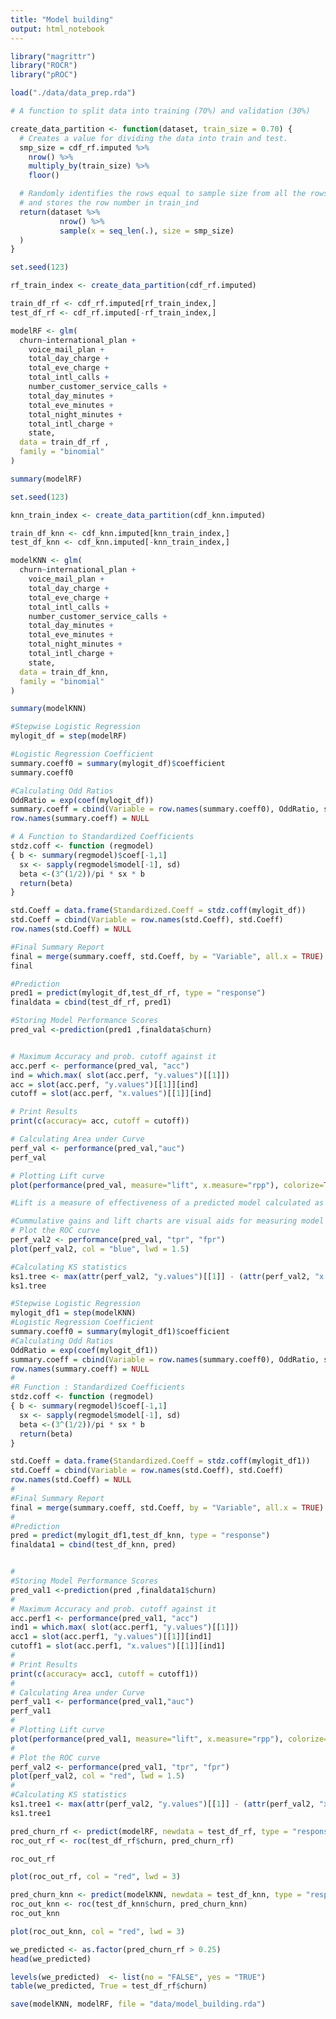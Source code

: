 ```yaml
---
title: "Model building"
output: html_notebook
---
```


```r
library("magrittr")
library("ROCR")
library("pROC")
```

```r
load("./data/data_prep.rda")
```

```r
# A function to split data into training (70%) and validation (30%)

create_data_partition <- function(dataset, train_size = 0.70) {
  # Creates a value for dividing the data into train and test.
  smp_size = cdf_rf.imputed %>%
    nrow() %>%
    multiply_by(train_size) %>%
    floor()

  # Randomly identifies the rows equal to sample size from all the rows of dataset dataset
  # and stores the row number in train_ind
  return(dataset %>%
           nrow() %>%
           sample(x = seq_len(.), size = smp_size)
  )
}
```

```r
set.seed(123)

rf_train_index <- create_data_partition(cdf_rf.imputed)

train_df_rf <- cdf_rf.imputed[rf_train_index,]
test_df_rf <- cdf_rf.imputed[-rf_train_index,]

modelRF <- glm(
  churn~international_plan +
    voice_mail_plan +
    total_day_charge +
    total_eve_charge +
    total_intl_calls +
    number_customer_service_calls +
    total_day_minutes +
    total_eve_minutes +
    total_night_minutes +
    total_intl_charge +
    state,
  data = train_df_rf ,
  family = "binomial"
)

summary(modelRF)
```

```r
set.seed(123)

knn_train_index <- create_data_partition(cdf_knn.imputed)

train_df_knn <- cdf_knn.imputed[knn_train_index,]
test_df_knn <- cdf_knn.imputed[-knn_train_index,]

modelKNN <- glm(
  churn~international_plan +
    voice_mail_plan +
    total_day_charge +
    total_eve_charge +
    total_intl_calls +
    number_customer_service_calls +
    total_day_minutes +
    total_eve_minutes +
    total_night_minutes +
    total_intl_charge +
    state,
  data = train_df_knn,
  family = "binomial"
)

summary(modelKNN)
```

```r
#Stepwise Logistic Regression
mylogit_df = step(modelRF)

#Logistic Regression Coefficient
summary.coeff0 = summary(mylogit_df)$coefficient
summary.coeff0

#Calculating Odd Ratios
OddRatio = exp(coef(mylogit_df))
summary.coeff = cbind(Variable = row.names(summary.coeff0), OddRatio, summary.coeff0)
row.names(summary.coeff) = NULL

# A Function to Standardized Coefficients
stdz.coff <- function (regmodel)
{ b <- summary(regmodel)$coef[-1,1]
  sx <- sapply(regmodel$model[-1], sd)
  beta <-(3^(1/2))/pi * sx * b
  return(beta)
}

std.Coeff = data.frame(Standardized.Coeff = stdz.coff(mylogit_df))
std.Coeff = cbind(Variable = row.names(std.Coeff), std.Coeff)
row.names(std.Coeff) = NULL

#Final Summary Report
final = merge(summary.coeff, std.Coeff, by = "Variable", all.x = TRUE)
final

#Prediction
pred1 = predict(mylogit_df,test_df_rf, type = "response")
finaldata = cbind(test_df_rf, pred1)

#Storing Model Performance Scores
pred_val <-prediction(pred1 ,finaldata$churn)


# Maximum Accuracy and prob. cutoff against it
acc.perf <- performance(pred_val, "acc")
ind = which.max( slot(acc.perf, "y.values")[[1]])
acc = slot(acc.perf, "y.values")[[1]][ind]
cutoff = slot(acc.perf, "x.values")[[1]][ind]

# Print Results
print(c(accuracy= acc, cutoff = cutoff))

# Calculating Area under Curve
perf_val <- performance(pred_val,"auc")
perf_val

# Plotting Lift curve
plot(performance(pred_val, measure="lift", x.measure="rpp"), colorize=TRUE)

#Lift is a measure of effectiveness of a predicted model calculated as the ratio between the results obtained with and without the predictive model.

#Cummulative gains and lift charts are visual aids for measuring model performance.
# Plot the ROC curve
perf_val2 <- performance(pred_val, "tpr", "fpr")
plot(perf_val2, col = "blue", lwd = 1.5)

#Calculating KS statistics
ks1.tree <- max(attr(perf_val2, "y.values")[[1]] - (attr(perf_val2, "x.values")[[1]]))
ks1.tree
```

```r
#Stepwise Logistic Regression
mylogit_df1 = step(modelKNN)
#Logistic Regression Coefficient
summary.coeff0 = summary(mylogit_df1)$coefficient
#Calculating Odd Ratios
OddRatio = exp(coef(mylogit_df1))
summary.coeff = cbind(Variable = row.names(summary.coeff0), OddRatio, summary.coeff0)
row.names(summary.coeff) = NULL
#
#R Function : Standardized Coefficients
stdz.coff <- function (regmodel)
{ b <- summary(regmodel)$coef[-1,1]
  sx <- sapply(regmodel$model[-1], sd)
  beta <-(3^(1/2))/pi * sx * b
  return(beta)
}

std.Coeff = data.frame(Standardized.Coeff = stdz.coff(mylogit_df1))
std.Coeff = cbind(Variable = row.names(std.Coeff), std.Coeff)
row.names(std.Coeff) = NULL
#
#Final Summary Report
final = merge(summary.coeff, std.Coeff, by = "Variable", all.x = TRUE)
#
#Prediction
pred = predict(mylogit_df1,test_df_knn, type = "response")
finaldata1 = cbind(test_df_knn, pred)


#
#Storing Model Performance Scores
pred_val1 <-prediction(pred ,finaldata1$churn)
#
# Maximum Accuracy and prob. cutoff against it
acc.perf1 <- performance(pred_val1, "acc")
ind1 = which.max( slot(acc.perf1, "y.values")[[1]])
acc1 = slot(acc.perf1, "y.values")[[1]][ind1]
cutoff1 = slot(acc.perf1, "x.values")[[1]][ind1]
#
# Print Results
print(c(accuracy= acc1, cutoff = cutoff1))
#
# Calculating Area under Curve
perf_val1 <- performance(pred_val1,"auc")
perf_val1
#
# Plotting Lift curve
plot(performance(pred_val1, measure="lift", x.measure="rpp"), colorize=TRUE)
#
# Plot the ROC curve
perf_val2 <- performance(pred_val1, "tpr", "fpr")
plot(perf_val2, col = "red", lwd = 1.5)
#
#Calculating KS statistics
ks1.tree1 <- max(attr(perf_val2, "y.values")[[1]] - (attr(perf_val2, "x.values")[[1]]))
ks1.tree1
```



```r
pred_churn_rf <- predict(modelRF, newdata = test_df_rf, type = "response")
roc_out_rf <- roc(test_df_rf$churn, pred_churn_rf)

roc_out_rf
```

```r
plot(roc_out_rf, col = "red", lwd = 3)
```

```r
pred_churn_knn <- predict(modelKNN, newdata = test_df_knn, type = "response")
roc_out_knn <- roc(test_df_knn$churn, pred_churn_knn)
roc_out_knn
```

```r
plot(roc_out_knn, col = "red", lwd = 3)
```


```r
we_predicted <- as.factor(pred_churn_rf > 0.25)
head(we_predicted)
```

```r
levels(we_predicted)  <- list(no = "FALSE", yes = "TRUE")
table(we_predicted, True = test_df_rf$churn)
```






```r
save(modelKNN, modelRF, file = "data/model_building.rda")
```








